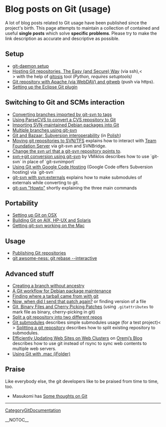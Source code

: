 = Blog posts on Git (usage) =

A lot of blog posts related to Git usage have been published since the project's birth. This page attempts to maintain a collection of contained and useful <b>single posts</b> which solve <b>specific problems</b>. Please try to make the link description as accurate and descriptive as possible.

== Setup ==

* [http://www.itp.tuwien.ac.at/~mattems/blog/2006/07/17#git_server_setup git-daemon setup]
* [http://scie.nti.st/2007/11/14/hosting-git-repositories-the-easy-and-secure-way Hosting Git repositories, The Easy (and Secure) Way] (via ssh),<<BR>> with the help of [http://eagain.net/gitweb/?p=gitosis.git gitosis] tool <i>(Python, requires setuptools)</i>
* [http://kaeso.wordpress.com/2008/02/02/git-repository-with-apache-via-webdav-and-gitweb/ Git repository with Apache (via WebDAV) and gitweb] (push via https).
* [http://cho.hapgoods.com/wordpress/?p=159 Setting up the Eclipse Git plugin]

== Switching to Git and SCMs interaction ==

* [http://ze-dinosaur.livejournal.com/18564.html Converting branches imported by git-svn to tags]
* [http://www.softwolves.pp.se/blog/2007-09-13 Using ParseCVS to convert a CVS repository to Git]
* [http://blog.madduck.net/debian/2007.10.07_converting-a-package-to-git Importing SVN-maintained Debian packages into Git]
* [http://www.dmo.ca/blog/20070608113513 Multiple branches using git-svn]
* [http://info.wsisiz.edu.pl/~blizinsk/git-bzr.html Git and Bazaar: Subversion interoperability] (in [http://info.wsisiz.edu.pl/~blizinsk/git-bzr.pl.html Polish])
* [http://blog.paulbetts.org/index.php/2007/12/02/moving-git-repositories-to-svntfs/ Moving git repositories to SVN/TFS] explains how to interact with [[WikiPedia:Team_Foundation_Server|Team Foundation Server]] via git-svn and SVNBridge.
* [http://duncan.mac-vicar.com/blog/archives/282 Change the svn url that a git-svn repository points to].
* [http://blogs.frugalware.org/vmiklos/2007/12/09/p320 svn->git conversion using git-svn] by VMiklos describes how to use `git-svn` in place of `git-svnimport`
* [http://quirkygba.blogspot.com/2007/10/using-git-with-google-code-hosting.html Using Git with Google Code Hosting] (Google Code offers Subversion hosting) via `git-svn`
* [http://blog.alieniloquent.com/2008/03/08/git-svn-with-svnexternals/ git-svn with svn:externals] explains how to make submodules of externals while converting to git.
* [http://blogs.frugalware.org/vmiklos/2007/09/07/p300 git-svn "Howto"] shortly explaining the three main commands

== Portability ==

* [http://www.dekorte.com/blog/blog.cgi?do=item&id=2539 Setting up Git on OSX]
* [http://unixsadm.blogspot.com/2008/03/porting-git-to-hp-ux-pa-risc-and-aix.html Building Git on AIX, HP-UX and Solaris]
* [http://speirs.org/2007/07/22/getting-git-svn-working-on-the-mac/ Getting git-svn working on the Mac]

== Usage ==

* [http://blog.madduck.net/vcs/2007.07.11_publishing-git-repositories Publishing Git repositories]
* [http://blog.madism.org/index.php/2007/09/09/138-git-awsome-ness-git-rebase-interactive git awsome-ness: git rebase --interactive]

== Advanced stuff ==

* [http://blog.madduck.net/vcs/2007.07.11_creating-a-git-branch-without-ancestry Creating a branch without ancestry]
* [http://blog.madduck.net/debian/2007.10.03_packaging-with-git A Git workflow for Debian package maintenance]
* [http://web.glandium.org/blog/?p=146 Finding where a tarball came from with git]
* [http://www.dmo.ca/blog/git-saves-me-pain-again Now, when did I send that patch again?] or finding version of a file
* [http://www.bluishcoder.co.nz/2007/09/git-binary-files-and-cherry-picking.html Git, Binary Files and Cherry Picking Patches] (using <code><nowiki>.gitattributes</nowiki></code> to mark file as binary, cherry-picking in git)
* [http://loupgaroublond.blogspot.com/2007/12/how-to-split-repository-in-git.html Split a git repository into two different repos]
* [http://www.ishlif.org/blog/linux/git-submodules/ Git submodules] describes simple submodules usage (for a test project)<<BR>> [http://www.ishlif.org/blog/linux/splitting-a-git-repository/ Splitting a git repository] describes how to split existing repository to submodules.
* [http://blog.mozilla.com/oremj/2008/03/14/efficiently-updating-web-sites-on-web-clusters/ Efficiently Updating Web Sites on Web Clusters] on [http://blog.mozilla.com/oremj/ Oremj’s Blog] describes how to use git instead of rsync to sync web contents to multiple web servers.
* [http://www.cimgf.com/2008/03/18/git-and-mac-a-match-made-in-purgatory/ Using Git with .mac (iFolder)]

== Praise ==

Like everybody else, the git developers like to be praised from time to time, too.

* Masukomi has [http://weblog.masukomi.org/2008/2/4/some-thoughts-about-git Some thoughts on Git]
----
[[CategoryGitDocumentation]]

__NOTOC__